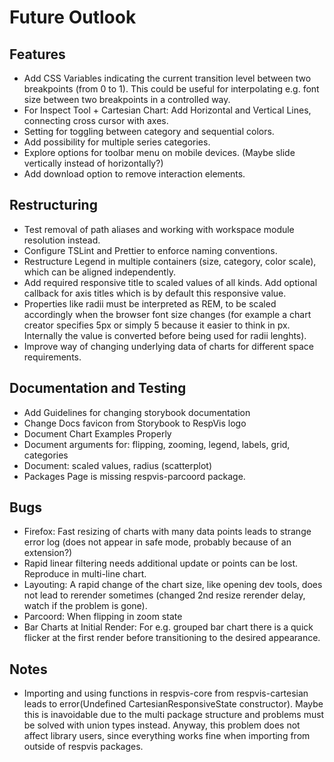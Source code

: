 
<Meta title='Future Outlook'></Meta>

# Future Outlook



## Features

- Add CSS Variables indicating the current transition level between two breakpoints (from 0 to 1).
  This could be useful for interpolating e.g. font size between two breakpoints in a controlled way.
- For Inspect Tool + Cartesian Chart: Add Horizontal and Vertical Lines, connecting cross cursor with axes.
- Setting for toggling between category and sequential colors.
- Add possibility for multiple series categories.
- Explore options for toolbar menu on mobile devices. (Maybe slide vertically instead of horizontally?)
- Add download option to remove interaction elements.

## Restructuring

- Test removal of path aliases and working with workspace module resolution instead.
- Configure TSLint and Prettier to enforce naming conventions.
- Restructure Legend in multiple containers (size, category, color scale),
  which can be aligned independently.
- Add required responsive title to scaled values of all kinds.
  Add optional callback for axis titles which is by default this responsive value.
- Properties like radii must be interpreted as REM, to be scaled accordingly when
  the browser font size changes (for example a chart creator specifies 5px or simply 5
  because it easier to think in px. Internally the value is converted before being used
  for radii lenghts).
- Improve way of changing underlying data of charts for different space requirements.

## Documentation and Testing

- Add Guidelines for changing storybook documentation
- Change Docs favicon from Storybook to RespVis logo
- Document Chart Examples Properly
- Document arguments for: flipping, zooming, legend, labels, grid, categories
- Document: scaled values, radius (scatterplot)
- Packages Page is missing respvis-parcoord package.



## Bugs

- Firefox: Fast resizing of charts with many data points leads to strange error log
  (does not appear in safe mode, probably because of an extension?)
- Rapid linear filtering needs additional update or points can be lost. Reproduce in multi-line chart.
- Layouting: A rapid change of the chart size, like opening dev tools, does not lead to rerender
  sometimes (changed 2nd resize rerender delay, watch if the problem is gone).
- Parcoord: When flipping in zoom state
- Bar Charts at Initial Render: For e.g. grouped bar chart there is a quick flicker at the first render before
  transitioning to the desired appearance.


## Notes

- Importing and using functions in respvis-core from respvis-cartesian
  leads to error(Undefined CartesianResponsiveState constructor). Maybe
  this is inavoidable due to the multi package structure and problems must
  be solved with union types instead. Anyway, this problem does not affect
  library users, since everything works fine when importing from outside of
  respvis packages.



